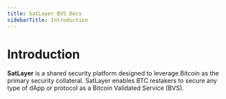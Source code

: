 ```yaml
---
title: SatLayer BVS Docs
sidebarTitle: Introduction
---
```


# Introduction

**SatLayer** is a shared security platform designed to leverage Bitcoin as the primary security collateral.
SatLayer enables BTC restakers to secure any type of dApp or protocol as a Bitcoin Validated Service (BVS).